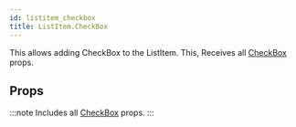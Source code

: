 ```yaml
---
id: listitem_checkbox
title: ListItem.CheckBox
---
```



This allows adding CheckBox to the ListItem.
This, Receives all [CheckBox](checkbox#props) props.

## Props

:::note
Includes all [CheckBox](/docs/documentation/checkbox#props) props.
:::
